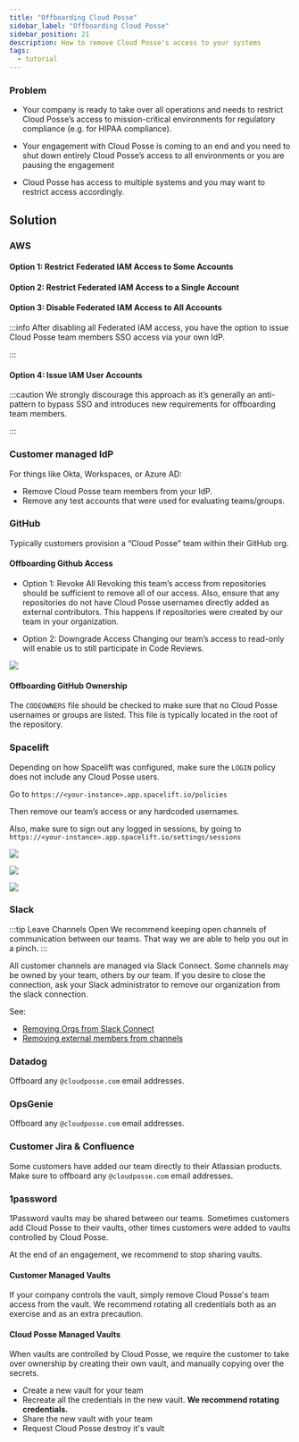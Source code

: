 ```yaml
---
title: "Offboarding Cloud Posse"
sidebar_label: "Offboarding Cloud Posse"
sidebar_position: 21
description: How to remove Cloud Posse's access to your systems
tags:
  - tutorial
---
```


### Problem
- Your company is ready to take over all operations and needs to restrict Cloud Posse’s access to mission-critical environments for regulatory compliance (e.g. for HIPAA compliance).

- Your engagement with Cloud Posse is coming to an end and you need to shut down entirely Cloud Posse’s access to all environments or you are pausing the engagement

- Cloud Posse has access to multiple systems and you may want to restrict access accordingly.

## Solution

### AWS

#### **Option 1:** Restrict Federated IAM Access to Some Accounts

#### **Option 2:** Restrict Federated IAM Access to a Single Account

#### **Option 3:** Disable Federated IAM Access to All Accounts

:::info
After disabling all Federated IAM access, you have the option to issue Cloud Posse team members SSO access via your own IdP.

:::

#### **Option 4**: Issue IAM User Accounts

:::caution
We strongly discourage this approach as it’s generally an anti-pattern to bypass SSO and introduces new requirements for offboarding team members.

:::

### Customer managed IdP

For things like Okta, Workspaces, or Azure AD:
  - Remove Cloud Posse team members from your IdP.
  - Remove any test accounts that were used for evaluating teams/groups.

### GitHub

Typically customers provision a “Cloud Posse” team within their GitHub org.

#### Offboarding Github Access

- Option 1: Revoke All
Revoking this team’s access from repositories should be sufficient to remove all of our access. Also, ensure that any repositories do not have Cloud Posse usernames directly added as external contributors. This happens if repositories were created by our team in your organization.

- Option 2: Downgrade Access
Changing our team’s access to read-only will enable us to still participate in Code Reviews.

<img src="/assets/refarch/cleanshot-2022-02-25-at-17.05.51-20220225-230814.png" /><br/>

#### Offboarding GitHub Ownership

The `CODEOWNERS` file should be checked to make sure that no Cloud Posse usernames or groups are listed. This file is typically located in the root of the repository.

### Spacelift

Depending on how Spacelift was configured, make sure the `LOGIN` policy does not include any Cloud Posse users.

Go to `https://<your-instance>.app.spacelift.io/policies`

Then remove our team’s access or any hardcoded usernames.

Also, make sure to sign out any logged in sessions, by going to `https://<your-instance>.app.spacelift.io/settings/sessions`

<img src="/assets/refarch/cleanshot-2022-02-25-at-17.13.52-20220225-231427.png" /><br/>

<img src="/assets/refarch/image-20220225-231603.png" /><br/>

<img src="/assets/refarch/cleanshot-2022-02-25-at-17.18.20-20220225-231906.png" /><br/>

### Slack

:::tip Leave Channels Open
We recommend keeping open channels of communication between our teams. That way we are able to help you out in a pinch.
:::

All customer channels are managed via Slack Connect. Some channels may be owned by your team, others by our team. If you desire to close the connection, ask your Slack administrator to remove our organization from the slack connection.

See:
- [Removing Orgs from Slack Connect](https://slack.com/help/articles/360026489273-Remove-organizations-from-a-Slack-Connect-channel-)
- [Removing external members from channels](https://slack.com/help/articles/5682545991443-Slack-Connect--Manage-external-people-#remove-external-people)

### Datadog

Offboard any `@cloudposse.com` email addresses.

### OpsGenie

Offboard any `@cloudposse.com` email addresses.

### Customer Jira & Confluence

Some customers have added our team directly to their Atlassian products. Make sure to offboard any `@cloudposse.com` email addresses.

### 1password

1Password vaults may be shared between our teams. Sometimes customers add Cloud Posse to their vaults, other times customers were added to vaults controlled by Cloud Posse.

At the end of an engagement, we recommend to stop sharing vaults.

#### Customer Managed Vaults

If your company controls the vault, simply remove Cloud Posse's team access from the vault. We recommend rotating all credentials both as an exercise and as an extra precaution.


#### Cloud Posse Managed Vaults

When vaults are controlled by Cloud Posse, we require the customer to take over ownership by creating their own vault, and manually copying over the secrets.

  - Create a new vault for your team
  - Recreate all the credentials in the new vault. **We recommend rotating credentials.**
  - Share the new vault with your team
  - Request Cloud Posse destroy it's vault
